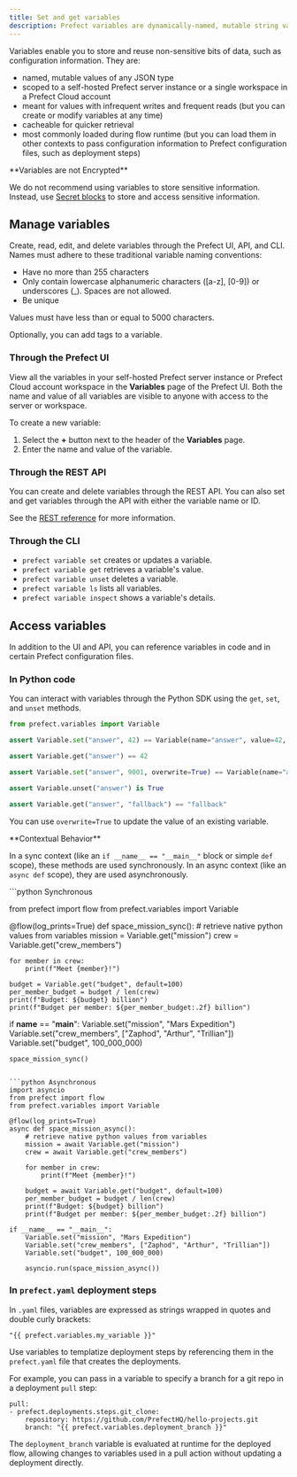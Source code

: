 ```yaml
---
title: Set and get variables
description: Prefect variables are dynamically-named, mutable string values.
---
```


Variables enable you to store and reuse non-sensitive bits of data, such as configuration information. 
They are:

- named, mutable values of any JSON type
- scoped to a self-hosted Prefect server instance or a single workspace in a Prefect Cloud account
- meant for values with infrequent writes and frequent reads (but you can create or 
modify variables at any time)
- cacheable for quicker retrieval
- most commonly loaded during flow runtime (but you can load them in other contexts to pass 
configuration information to Prefect configuration files, such as deployment steps)

<Warning>
**Variables are not Encrypted**

We do not recommend using variables to store sensitive information. Instead, use 
[Secret blocks](https://docs.prefect.io/develop/blocks/#prefect-built-in-blocks) to store and access 
sensitive information.
</Warning>

## Manage variables

Create, read, edit, and delete variables through the Prefect UI, API, and CLI. 
Names must adhere to these traditional variable naming conventions:

- Have no more than 255 characters
- Only contain lowercase alphanumeric characters ([a-z], [0-9]) or underscores (_). Spaces are not allowed.
- Be unique

Values must have less than or equal to 5000 characters.

Optionally, you can add tags to a variable.

### Through the Prefect UI

View all the variables in your self-hosted Prefect server instance or Prefect Cloud account workspace 
in the **Variables** page of the Prefect UI. Both the name and value of all variables 
are visible to anyone with access to the server or workspace.

To create a new variable:
1. Select the **+** button next to the header of the **Variables** page. 
1. Enter the name and value of the variable.

### Through the REST API

You can create and delete variables through the REST API. You can also set and get variables through the API 
with either the variable name or ID.

See the [REST reference](https://app.prefect.cloud/api/docs#tag/Variables) for more information.

### Through the CLI

- `prefect variable set` creates or updates a variable.
- `prefect variable get` retrieves a variable's value.
- `prefect variable unset` deletes a variable.
- `prefect variable ls` lists all variables.
- `prefect variable inspect` shows a variable's details.

## Access variables

In addition to the UI and API, you can reference variables in code and in certain Prefect configuration files.

### In Python code

You can interact with variables through the Python SDK using the `get`, `set`, and `unset` methods. 

```python
from prefect.variables import Variable

assert Variable.set("answer", 42) == Variable(name="answer", value=42, tags=[])

assert Variable.get("answer") == 42

assert Variable.set("answer", 9001, overwrite=True) == Variable(name="answer", value=9001, tags=[])

assert Variable.unset("answer") is True

assert Variable.get("answer", "fallback") == "fallback"
```

You can use `overwrite=True` to update the value of an existing variable.

<Warning>
**Contextual Behavior**

In a sync context (like an `if __name__ == "__main__"` block or simple `def` scope), these methods are used synchronously.
In an async context (like an `async def` scope), they are used asynchronously.
</Warning>

<CodeGroup>
```python Synchronous

from prefect import flow
from prefect.variables import Variable

@flow(log_prints=True)
def space_mission_sync():
    # retrieve native python values from variables
    mission = Variable.get("mission")
    crew = Variable.get("crew_members")

    for member in crew:
        print(f"Meet {member}!")

    budget = Variable.get("budget", default=100)
    per_member_budget = budget / len(crew)
    print(f"Budget: ${budget} billion")
    print(f"Budget per member: ${per_member_budget:.2f} billion")

if __name__ == "__main__":
    Variable.set("mission", "Mars Expedition")
    Variable.set("crew_members", ["Zaphod", "Arthur", "Trillian"])
    Variable.set("budget", 100_000_000)

    space_mission_sync()
```

```python Asynchronous
import asyncio
from prefect import flow
from prefect.variables import Variable

@flow(log_prints=True)
async def space_mission_async():
    # retrieve native python values from variables
    mission = await Variable.get("mission")
    crew = await Variable.get("crew_members")

    for member in crew:
        print(f"Meet {member}!")

    budget = await Variable.get("budget", default=100)
    per_member_budget = budget / len(crew)
    print(f"Budget: ${budget} billion")
    print(f"Budget per member: ${per_member_budget:.2f} billion")

if __name__ == "__main__":
    Variable.set("mission", "Mars Expedition")
    Variable.set("crew_members", ["Zaphod", "Arthur", "Trillian"])
    Variable.set("budget", 100_000_000)

    asyncio.run(space_mission_async())
```
</CodeGroup>

### In `prefect.yaml` deployment steps

In `.yaml` files, variables are expressed as strings wrapped in quotes and double curly brackets: 
```
"{{ prefect.variables.my_variable }}"
```

Use variables to templatize deployment steps by 
referencing them in the `prefect.yaml` file that creates the deployments.

For example, you can pass in a variable to specify a branch for a git repo in a deployment `pull` step:

```
pull:
- prefect.deployments.steps.git_clone:
    repository: https://github.com/PrefectHQ/hello-projects.git
    branch: "{{ prefect.variables.deployment_branch }}"
```

The `deployment_branch` variable is evaluated at runtime for the deployed flow, 
allowing changes to variables used in a pull action without updating a deployment directly.
